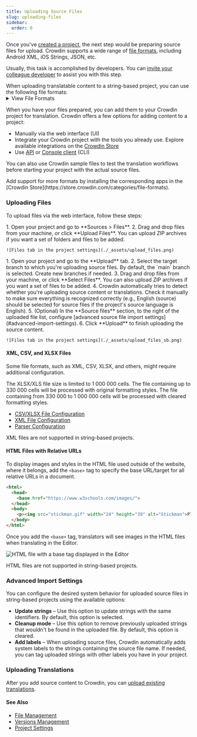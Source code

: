 ```yaml
---
title: Uploading Source Files
slug: uploading-files
sidebar:
  order: 0
---
```


[//]: # (https://support.crowdin.com/uploading-files/ + https://support.crowdin.com/uploading-files-sb/)


Once you've [created a project](/creating-project), the next step would be preparing source files for upload. Crowdin supports a wide range of [file formats](/supported-formats), including Android XML, iOS Strings, JSON, etc.

Usually, this task is accomplished by developers. You can [invite your colleague developer](/team-management) to assist you with this step.

<Aside title="String-Based Projects">
  When uploading translatable content to a string-based project, you can use the following file formats:

  <details>
      <summary>View File Formats</summary>
    * [Android XML](https://store.crowdin.com/android-xml)
    * [iOS Strings](https://store.crowdin.com/strings)
    * [JSON](https://store.crowdin.com/json)
    * [ARB](https://store.crowdin.com/arb)
    * [RESX](https://store.crowdin.com/resx)
    * [GNU Gettext PO](https://store.crowdin.com/gnu-gettext)
    * [Unreal Engine Gettext PO](https://store.crowdin.com/gettext-unreal)
    * [i18next JSON](https://store.crowdin.com/i18next-json)
    * [Java Properties](https://store.crowdin.com/java-properties)
    * [Properties Play](https://store.crowdin.com/properties-play)
    * [Properties XML](https://store.crowdin.com/properties-xml)
    * [XLIFF 1.2](https://store.crowdin.com/xliff)
    * [XLIFF 2.0](https://store.crowdin.com/xliff2.0)
    * [YAML](https://store.crowdin.com/yaml)
    * [CSV](https://store.crowdin.com/csv)
    * [XLSX](https://store.crowdin.com/xlsx-excel)
  </details>
</Aside>

When you have your files prepared, you can add them to your Crowdin project for translation. Crowdin offers a few options for adding content to a project:

* Manually via the web interface (UI)
* Integrate your Crowdin project with the tools you already use. Explore available integrations on the [Crowdin Store](https://store.crowdin.com/)
* Use [API](https://developer.crowdin.com/api/v2/) or [Console client](https://crowdin.github.io/crowdin-cli/) (CLI)

You can also use Crowdin sample files to test the translation workflows before starting your project with the actual source files.

<Aside type="tip">
  Add support for more formats by installing the corresponding apps in the [Crowdin Store](https://store.crowdin.com/categories/file-formats).
</Aside>

### Uploading Files

To upload files via the web interface, follow these steps:

<Tabs syncKey="projectType">
  <TabItem label="File-based project">
    1. Open your project and go to **Sources > Files**.
    2. Drag and drop files from your machine, or click **Upload Files**. You can upload ZIP archives if you want a set of folders and files to be added.

    ![Files tab in the project settings](./_assets/upload_files.png)
  </TabItem>

  <TabItem label="String-based project">
    1. Open your project and go to the **Upload** tab.
    2. Select the target branch to which you're uploading source files. By default, the `main` branch is selected. Create new branches if needed.
    3. Drag and drop files from your machine, or click **Select Files**. You can also upload ZIP archives if you want a set of files to be added.
    4. Crowdin automatically tries to detect whether you're uploading source content or translations. Check it manually to make sure everything is recognized correctly (e.g., English (source) should be selected for source files if the project's source language is English).
    5. (Optional) In the **Source files** section, to the right of the uploaded file list, configure [advanced source file import settings](#advanced-import-settings).
    6. Click **Upload** to finish uploading the source content.

    ![Files tab in the project settings](./_assets/upload_files_sb.png)
  </TabItem>
</Tabs>

#### XML, CSV, and XLSX Files

Some file formats, such as XML, CSV, XLSX, and others, might require additional configuration.

<Aside>
  The XLSX/XLS file size is limited to 1 000 000 cells. The file containing up to 330 000 cells will be processed with original formatting styles. The file containing from 330 000 to 1 000 000 cells will be processed with cleared formatting styles.
</Aside>

* [CSV/XLSX File Configuration](/csv-xlsx-configuration)
* [XML File Configuration](/xml-configuration)
* [Parser Configuration](/project-settings/parsers-configuration)

<Aside type="caution">
  XML files are not supported in string-based projects.
</Aside>

#### HTML Files with Relative URLs

To display images and styles in the HTML file used outside of the website, where it belongs, add the `<base>` tag to specify the base URL/target for all relative URLs in a document.

```html
<html>
  <head>
    <base href="https://www.w3schools.com/images/">
  </head>
  <body>
    <p><img src="stickman.gif" width="24" height="39" alt="Stickman">Please note that we only specified a relative address for the image. Since we specified a base URL in the head section, the browser will look for the image at "https://www.w3schools.com/images/stickman.gif".</p>
  </body>
</html>
```

Once you add the `<base>` tag, translators will see images in the HTML files when translating in the Editor.

![HTML file with a base tag displayed in the Editor](./_assets/base_html_editor.png)

<Aside type="caution">
  HTML files are not supported in string-based projects.
</Aside>

### Advanced Import Settings

You can configure the desired system behavior for uploaded source files in string-based projects using the available options:

* **Update strings** &ndash; Use this option to update strings with the same identifiers. By default, this option is selected.
* **Cleanup mode** &ndash; Use this option to remove previously uploaded strings that wouldn't be found in the uploaded file. By default, this option is cleared.
* **Add labels** &ndash; When uploading source files, Crowdin automatically adds system labels to the strings containing the source file name. If needed, you can tag uploaded strings with other labels you have in your project.

### Uploading Translations

After you add source content to Crowdin, you can [upload existing translations](/uploading-translations).

#### See Also

- [File Management](/files-management)
- [Versions Management](/version-management)
- [Project Settings](/project-settings)
